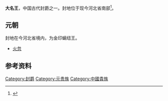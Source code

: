 '''大名王'''，中国古代封爵之一。封地位于现今河北省南部<ref>{{Cite book|title=元史·诸王表笺证|last=（法）韩百诗著；张国骥译|first=|publisher=长沙：湖南大学出版社|year=2005年6月|isbn=7-81053-908-6|location=|pages=282}}</ref>。

==元朝==
封地在今河北省境内，为金印螭纽王。
*[[火忽|火忽]]

==参考资料==
{{reflist}}
{{元朝藩王}}
{{元朝人物小作品}}
[[Category:封爵|Category:封爵]]
[[Category:元贵族|Category:元贵族]]
[[Category:中國貴族|Category:中國貴族]]